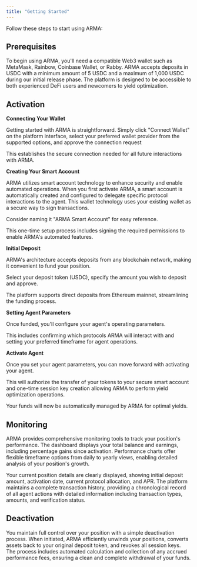 ```yaml
---
title: "Getting Started"
---
```


Follow these steps to start using ARMA:

## Prerequisites

To begin using ARMA, you'll need a compatible Web3 wallet such as MetaMask, Rainbow, Coinbase Wallet, or Rabby. ARMA accepts deposits in USDC with a minimum amount of 5 USDC and a maximum of 1,000 USDC during our initial release phase. The platform is designed to be accessible to both experienced DeFi users and newcomers to yield optimization.

## Activation

**Connecting Your Wallet**
   
Getting started with ARMA is straightforward. Simply click "Connect Wallet" on the platform interface, select your preferred wallet provider from the supported options, and approve the connection request

This establishes the secure connection needed for all future interactions with ARMA.

**Creating Your Smart Account**
   
ARMA utilizes smart account technology to enhance security and enable automated operations. When you first activate ARMA, a smart account is automatically created and configured to delegate specific protocol interactions to the agent. This wallet technology uses your existing wallet as a secure way to sign transactions.
   
Consider naming it "ARMA Smart Account" for easy reference.
   
This one-time setup process includes signing the required permissions to enable ARMA's automated features.

**Initial Deposit**
   
ARMA's architecture accepts deposits from any blockchain network, making it convenient to fund your position.

Select your deposit token (USDC), specify the amount you wish to deposit and approve.
   
The platform supports direct deposits from Ethereum mainnet, streamlining the funding process.

**Setting Agent Parameters**
   
Once funded, you'll configure your agent's operating parameters.
   
This includes confirming which protocols ARMA will interact with and setting your preferred timeframe for agent operations.

**Activate Agent** 
   
Once you set your agent parameters, you can move forward with activating your agent. 
   
This will authorize the transfer of your tokens to your secure smart account and one-time session key creation allowing ARMA to perform yield optimization operations.
  
Your funds will now be automatically managed by ARMA for optimal yields.

## Monitoring

ARMA provides comprehensive monitoring tools to track your position's performance. The dashboard displays your total balance and earnings, including percentage gains since activation. Performance charts offer flexible timeframe options from daily to yearly views, enabling detailed analysis of your position's growth.

Your current position details are clearly displayed, showing initial deposit amount, activation date, current protocol allocation, and APR. The platform maintains a complete transaction history, providing a chronological record of all agent actions with detailed information including transaction types, amounts, and verification status.

## Deactivation

You maintain full control over your position with a simple deactivation process. When initiated, ARMA efficiently unwinds your positions, converts assets back to your original deposit token, and revokes all session keys. The process includes automated calculation and collection of any accrued performance fees, ensuring a clean and complete withdrawal of your funds.


